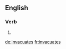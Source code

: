 ==English==

===Verb===
{{head|en|verb form}}

# {{en-third-person singular of|invacuate}}

[[de:invacuates]]
[[fr:invacuates]]